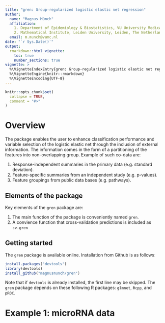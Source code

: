 ```yaml
---
title: "gren: Group-regularized logistic elastic net regression"
author: 
  name: "Magnus Münch"
  affiliation: 
    1. Department of Epidemiology & Biostatistics, VU University Medical Center, Amsterdam, The Netherlands
    2. Mathematical Institute, Leiden University, Leiden, The Netherlands
  email: m.munch@vumc.nl
date: "`r Sys.Date()`"
output: 
  rmarkdown::html_vignette:
    toc: true
    number_sections: true
vignette: >
  %\VignetteIndexEntry{gren: Group-regularized logistic elastic net regressionß}
  %\VignetteEngine{knitr::rmarkdown}
  %\VignetteEncoding{UTF-8}
---
```


```r
knitr::opts_chunk$set(
  collapse = TRUE,
  comment = "#>"
)
```

# Overview

The package enables the user to enhance classification performance and variable selection of the logistic elastic net through the inclusion of external information. The information comes in the form of a partitioning of the features into non-overlapping group. Example of such co-data are:

1. Response-independent summaries in the primary data (e.g. standard deviation).
2. Feature-specific summaries from an independent study (e.g. p-values). 
2. Feature groupings from public data bases (e.g. pathways). 

## Elements of the package

Key elements of the <code>gren</code> package are:

1. The main function of the package is conveniently named <code>gren</code>.
2. A convience function that cross-validation predictions is included as <code>cv.gren</code>

## Getting started

The <code>gren</code> package is available online. Installation from Github is as follows:

```r
install.packages("devtools")
library(devtools)
install_github("magnusmunch/gren")
```

Note that if <code>devtools</code> is already installed, the first line may be skipped. The <code>gren</code> package depends on these following R packages: <code>glmnet</code>, <code>Rcpp</code>, and <code>pROC</code>.

# Example 1: microRNA data
